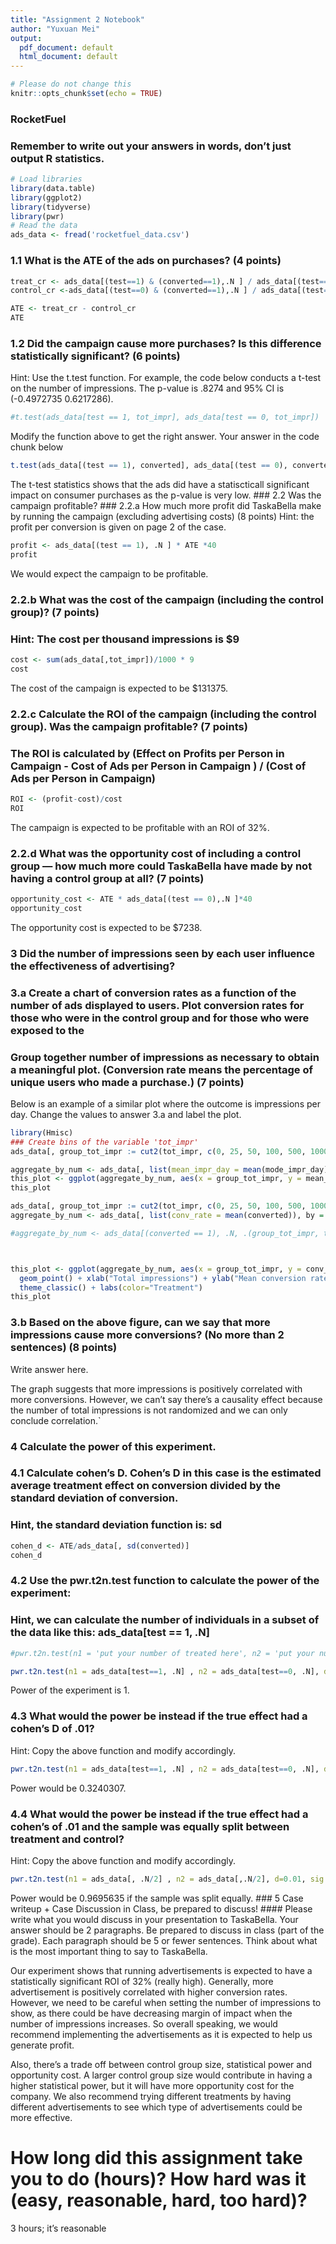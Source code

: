 ```yaml
---
title: "Assignment 2 Notebook"
author: "Yuxuan Mei"
output:
  pdf_document: default
  html_document: default
---
```

```r
# Please do not change this
knitr::opts_chunk$set(echo = TRUE)
```

### RocketFuel
### Remember to write out your answers in words, don’t just output R statistics.
```r
# Load libraries
library(data.table)
library(ggplot2)
library(tidyverse)
library(pwr)
# Read the data
ads_data <- fread('rocketfuel_data.csv')
```
### 1.1 What is the ATE of the ads on purchases? (4 points)
```r
treat_cr <- ads_data[(test==1) & (converted==1),.N ] / ads_data[(test==1),.N ]
control_cr <-ads_data[(test==0) & (converted==1),.N ] / ads_data[(test==0),.N ]

ATE <- treat_cr - control_cr
ATE
```

### 1.2 Did the campaign cause more purchases? Is this difference statistically significant? (6 points)
Hint: Use the t.test function. For example, the code below conducts a t-test on the number of impressions. The p-value is .8274 and 95% CI is (-0.4972735  0.6217286).
```r
#t.test(ads_data[test == 1, tot_impr], ads_data[test == 0, tot_impr])
```


Modify the function above to get the right answer. Your answer in the code chunk below
```r
t.test(ads_data[(test == 1), converted], ads_data[(test == 0), converted] )
```
The t-test statistics shows that the ads did have a statiscticall significant impact on consumer purchases as the p-value is very low.
### 2.2 Was the campaign profitable?
### 2.2.a How much more profit did TaskaBella make by running the campaign (excluding advertising costs)  (8 points)
Hint: the profit per conversion is given on page 2 of the case.
```r
profit <- ads_data[(test == 1), .N ] * ATE *40
profit
```
We would expect the campaign to be profitable.

### 2.2.b What was the cost of the campaign (including the control group)?  (7 points)
### Hint: The cost per thousand impressions is $9
```r
cost <- sum(ads_data[,tot_impr])/1000 * 9
cost
```
The cost of the campaign is expected to be $131375.

### 2.2.c Calculate the ROI of the campaign (including the control group). Was the campaign profitable?  (7 points)
### The ROI is calculated by (Effect on Profits per Person in Campaign - Cost of Ads per Person in Campaign ) / (Cost of Ads per Person in Campaign)
```r
ROI <- (profit-cost)/cost
ROI
```
The campaign is expected to be profitable with an ROI of 32%.

### 2.2.d What was the opportunity cost of including a control group --- how much more could TaskaBella have made by not having a control group at all?  (7 points)
```r
opportunity_cost <- ATE * ads_data[(test == 0),.N ]*40
opportunity_cost
```
The opportunity cost is expected to be $7238.


### 3 Did the number of impressions seen by each user influence the effectiveness of advertising?
### 3.a Create a chart of conversion rates as a function of the number of ads displayed to users. Plot conversion rates for those who were in the control group and for those who were exposed to the 
### Group together number of impressions as necessary to obtain a meaningful plot. (Conversion rate means the percentage of unique users who made a purchase.) (7 points)

Below is an example of a similar plot where the outcome is impressions per day. Change the values to answer 3.a and label the plot.
```r
library(Hmisc)
### Create bins of the variable 'tot_impr'
ads_data[, group_tot_impr := cut2(tot_impr, c(0, 25, 50, 100, 500, 10000))]

aggregate_by_num <- ads_data[, list(mean_impr_day = mean(mode_impr_day)), by = list(group_tot_impr, test)]
this_plot <- ggplot(aggregate_by_num, aes(x = group_tot_impr, y = mean_impr_day, color = factor(test))) + geom_point() + xlab("X label") + ylab("Y label") + theme_classic() + labs(color="Treatment") 
this_plot
```
```r
ads_data[, group_tot_impr := cut2(tot_impr, c(0, 25, 50, 100, 500, 10000))]
aggregate_by_num <- ads_data[, list(conv_rate = mean(converted)), by = list(group_tot_impr, test)]

#aggregate_by_num <- ads_data[(converted == 1), .N, .(group_tot_impr, test)]



this_plot <- ggplot(aggregate_by_num, aes(x = group_tot_impr, y = conv_rate, color = factor(test))) +
  geom_point() + xlab("Total impressions") + ylab("Mean conversion rate") + 
  theme_classic() + labs(color="Treatment")
this_plot
```


### 3.b Based on the above figure, can we say that more impressions cause more conversions? (No more than 2 sentences) (8 points)
Write answer here.

The graph suggests that more impressions is positively correlated with more conversions. However, we can't say there's a causality effect because the number of total impressions is not randomized and we can only conclude correlation.`


### 4 Calculate the power of this experiment.

### 4.1 Calculate cohen’s D. Cohen’s D in this case is the estimated average treatment effect on conversion divided by the standard deviation of conversion.
### Hint, the standard deviation function is: sd
```r
cohen_d <- ATE/ads_data[, sd(converted)]
cohen_d
```

### 4.2 Use the pwr.t2n.test function to calculate the power of the experiment:
### Hint, we can calculate the number of individuals in a subset of the data like this: ads_data[test == 1, .N]
```r
#pwr.t2n.test(n1 = 'put your number of treated here', n2 = 'put your number of control here', d = 'put cohens d here', sig.level = .05, power = NULL)

pwr.t2n.test(n1 = ads_data[test==1, .N] , n2 = ads_data[test==0, .N], d=cohen_d, sig.level=.05, power=NULL)
```
Power of the experiment is 1.

### 4.3 What would the power be instead if the true effect had a cohen's D of .01?
Hint: Copy the above function and modify accordingly.
```r
pwr.t2n.test(n1 = ads_data[test==1, .N] , n2 = ads_data[test==0, .N], d = 0.01, sig.level=.05, power=NULL)
```
 Power would be 0.3240307.

### 4.4 What would the power be instead if the true effect had a cohen's of .01 and the sample was equally split between treatment and control?
Hint: Copy the above function and modify accordingly.
```r
pwr.t2n.test(n1 = ads_data[, .N/2] , n2 = ads_data[,.N/2], d=0.01, sig.level=.05, power=NULL)
```
Power would be 0.9695635 if the sample was split equally.
### 5 Case writeup + Case Discussion in Class, be prepared to discuss!
#### Please write what you would discuss in your presentation to TaskaBella. Your answer should be 2 paragraphs. Be prepared to discuss in class (part of the grade). Each paragraph should be 5 or fewer sentences. Think about what is the most important thing to say to TaskaBella. 

Our experiment shows that running advertisements is expected to have a statistically significant ROI of 32% (really high). Generally, more advertisement is positively correlated with higher conversion rates. However, we need to be careful when setting the number of impressions to show, as there could be have decreasing margin of impact when the number of impressions increases. So overall speaking, we would recommend implementing the advertisements as it is expected to help us generate profit.

Also, there's a trade off between control group size, statistical power and opportunity cost. A larger control group size would contribute in having a higher statistical power, but it will have more opportunity cost for the company. We also recommend trying different treatments by having different advertisements to see which type of advertisements could be more effective.


# How long did this assignment take you to do (hours)? How hard was it (easy, reasonable, hard, too hard)?  
3 hours; it's reasonable 
